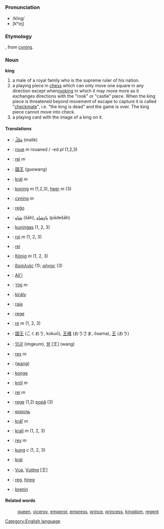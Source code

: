 =={{en}}==
[[Category:English language]]
===Pronunciation===
*/kĭng/
*[kʰɪŋ]
===Etymology===
{{enm}}, from {{ang}} [[cyning]].
===Noun===
'''king'''
#a male of a royal family who is the supreme ruler of his nation.
#a playing piece in [[chess]] which can only move one square in any direction except when[[rooking]] in which it may move more as it exchanges directions with the "rook" or "castle" piece. When the king piece is threatened beyond movement of escape to capture it is called "[[checkmate]]", i.e. "the king is dead" and the game is over. The king piece cannot move into check.
#a playing card with the image of a king on it.
====Translations====
*{{ar}}: [[مَلِكٌ]] (malik)
*{{br}}: [[roue]] ''m'' rouaned / -ed ''pl'' (1,2,3)
*{{ca}}: [[rei]] ''m''
*{{zh}}: [[国王]] (guowang)
*{{cs}}: [[král]] ''m''
*{{nl}}: [[koning]] ''m'' (1,2,3), [[heer]] ''m'' (3)
*{{ang}}: [[cyning]] ''m''
*{{eo}}: [[reĝo]]
*{{fa}}: [[شاه]] (šāh), [[پادِشاه]] (pādešāh)
*{{fi}}: [[kuningas]] (1, 2, 3)
*{{fr}}: [[roi]] ''m'' (1, 2, 3)
*{{gl}}: [[rei]]
*{{de}}: [[König]] ''m'' (1, 2, 3)
*{{el}}: [[βασιλιάς]] (1); [[ρήγας]] (3)
*{{haw}}: [[Ali'i]] 
*{{he}}: [[מלך]] ''m''
*{{hu}}: [[király]]
*{{id}}: [[raja]]
*{{ia}}: [[rege]]
*{{it}}: [[re]] ''m'' (1, 2, 3)
*{{ja}}: [[国王]] (こくおう, kokuō), [[王様]] (おうさま, ōsama), [[王]] (おう)
*{{ko}}: [[임금]] (imgeum), [[왕]] [王] (wang)
*{{la}}: [[rex]] ''m'' 
*{{mnc}}: ([[wang]])
*{{no}}: [[konge]]
*{{pl}}: [[król]] ''m''
*{{pt}}: [[rei]] ''m''
*{{ro}}: [[rege]] (1,2) [[popă]] (3)
*{{ru}}: [[король]]
*{{sk}}: [[kráľ]] ''m''
*{{sl}}: [[kralj]] ''m'' (1, 2, 3)
*{{es}}: [[rey]] ''m''
*{{sv}}: [[kung]] ''c'' (1, 2, 3)
*{{tr}}: [[kral]]
*{{vi}}: [[Vua]], [[Vương]] [王]
*{{vo}}: [[reg]], [[hireg]]
*{{cy}}: [[brenin]]

====Related words====
:[[queen]], [[viceroy]], [[emperor]], [[empress]], [[prince]], [[princess]], [[kingdom]], [[regent]]
